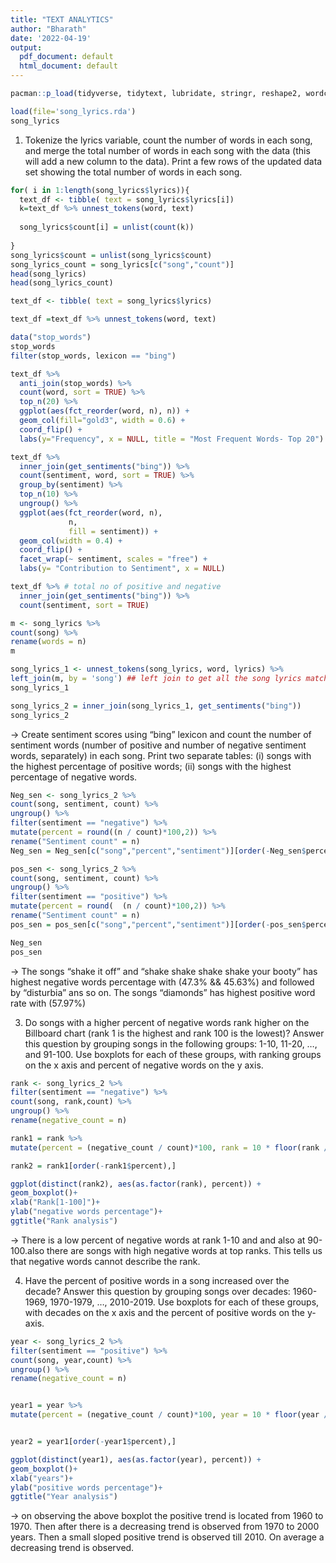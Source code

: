 ---
title: "TEXT ANALYTICS"
author: "Bharath"
date: '2022-04-19'
output:
  pdf_document: default
  html_document: default
---

```{r}
pacman::p_load(tidyverse, tidytext, lubridate, stringr, reshape2, wordcloud, textdata)
```

```{r}
load(file='song_lyrics.rda')
song_lyrics
```
1. Tokenize the lyrics variable, count the number of words in each song, and merge the
total number of words in each song with the data (this will add a new column to the
data). Print a few rows of the updated data set showing the total number of words in each
song.



```{r}
for( i in 1:length(song_lyrics$lyrics)){
  text_df <- tibble( text = song_lyrics$lyrics[i])
  k=text_df %>% unnest_tokens(word, text)
  
  song_lyrics$count[i] = unlist(count(k))
  
}
song_lyrics$count = unlist(song_lyrics$count)
song_lyrics_count = song_lyrics[c("song","count")]
head(song_lyrics)
head(song_lyrics_count)
```




```{r}
text_df <- tibble( text = song_lyrics$lyrics)

text_df =text_df %>% unnest_tokens(word, text)
```



```{r}
data("stop_words")
stop_words
filter(stop_words, lexicon == "bing")

```



```{r}
text_df %>%
  anti_join(stop_words) %>% 
  count(word, sort = TRUE) %>% 
  top_n(20) %>% 
  ggplot(aes(fct_reorder(word, n), n)) + 
  geom_col(fill="gold3", width = 0.6) +
  coord_flip() +
  labs(y="Frequency", x = NULL, title = "Most Frequent Words- Top 20")

```
```{r}
text_df %>%
  inner_join(get_sentiments("bing")) %>%
  count(sentiment, word, sort = TRUE) %>%
  group_by(sentiment) %>%
  top_n(10) %>%
  ungroup() %>%
  ggplot(aes(fct_reorder(word, n), 
             n, 
             fill = sentiment)) +
  geom_col(width = 0.4) +
  coord_flip() +
  facet_wrap(~ sentiment, scales = "free") +
  labs(y= "Contribution to Sentiment", x = NULL)
```
```{r}
text_df %>% # total no of positive and negative
  inner_join(get_sentiments("bing")) %>%
  count(sentiment, sort = TRUE)
```


```{r}
m <- song_lyrics %>%
count(song) %>%
rename(words = n)
m
```
```{r}
song_lyrics_1 <- unnest_tokens(song_lyrics, word, lyrics) %>%
left_join(m, by = 'song') ## left join to get all the song lyrics matched
song_lyrics_1
```

```{r}
song_lyrics_2 = inner_join(song_lyrics_1, get_sentiments("bing"))
song_lyrics_2
```


-> Create sentiment scores using “bing” lexicon and count the number of sentiment words
(number of positive and number of negative sentiment words, separately) in each song.
Print two separate tables: (i) songs with the highest percentage of positive words; (ii)
songs with the highest percentage of negative words.



```{r}
Neg_sen <- song_lyrics_2 %>%
count(song, sentiment, count) %>%
ungroup() %>%
filter(sentiment == "negative") %>%
mutate(percent = round((n / count)*100,2)) %>%
rename("Sentiment count" = n)
Neg_sen = Neg_sen[c("song","percent","sentiment")][order(-Neg_sen$percent),]

```


```{r}

pos_sen <- song_lyrics_2 %>%
count(song, sentiment, count) %>%
ungroup() %>%
filter(sentiment == "positive") %>%
mutate(percent = round(  (n / count)*100,2)) %>%
rename("Sentiment count" = n)
pos_sen = pos_sen[c("song","percent","sentiment")][order(-pos_sen$percent),]
```

```{r}
Neg_sen
pos_sen

```
-> The songs "shake it off" and "shake shake shake shake your booty" has highest negative words percentage with (47.3% && 45.63%) and followed by "disturbia" ans so on.
 The songs "diamonds" has highest positive word rate with (57.97%)


3. Do songs with a higher percent of negative words rank higher on the Billboard chart
(rank 1 is the highest and rank 100 is the lowest)? Answer this question by grouping
songs in the following groups: 1-10, 11-20, ..., and 91-100. Use boxplots for each of these
groups, with ranking groups on the x axis and percent of negative words on the y axis.

```{r}
rank <- song_lyrics_2 %>%
filter(sentiment == "negative") %>%
count(song, rank,count) %>%
ungroup() %>%
rename(negative_count = n)
```


```{r}
rank1 = rank %>%
mutate(percent = (negative_count / count)*100, rank = 10 * floor(rank / 10))
```


```{r}
rank2 = rank1[order(-rank1$percent),]

```

```{r}
ggplot(distinct(rank2), aes(as.factor(rank), percent)) +
geom_boxplot()+
xlab("Rank[1-100]")+
ylab("negative words percentage")+
ggtitle("Rank analysis")
```
-> There is a low percent of negative words at rank 1-10 and and also at 90-100.also there are songs with high negative words at top ranks. This tells us that negative words cannot describe the rank.


4. Have the percent of positive words in a song increased over the decade? Answer this
question by grouping songs over decades: 1960-1969, 1970-1979, ..., 2010-2019. Use
boxplots for each of these groups, with decades on the x axis and the percent of positive
words on the y-axis.


```{r}
year <- song_lyrics_2 %>%
filter(sentiment == "positive") %>%
count(song, year,count) %>%
ungroup() %>%
rename(negative_count = n) 


year1 = year %>%
mutate(percent = (negative_count / count)*100, year = 10 * floor(year / 10))


year2 = year1[order(-year1$percent),]
```



```{r}
ggplot(distinct(year1), aes(as.factor(year), percent)) +
geom_boxplot()+
xlab("years")+
ylab("positive words percentage")+
ggtitle("Year analysis")
```
-> on observing the above boxplot the positive trend is located from 1960 to 1970. Then after there is a decreasing trend is observed from 1970 to 2000 years. Then a small sloped positive trend is observed till 2010. On average  a decreasing trend is observed.
